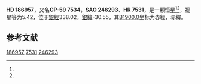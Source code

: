 {{Starbox begin
| name = HD 186957
}}
{{Starbox observe
| epoch = [[J2000.0|J2000.0]]
| constell = {{星座名待查}}<ref name=SIMBAD>{{cite web
 | url=http://simbad.u-strasbg.fr/simbad/sim-id?Ident=HR+7531
 | title=Pulsating variable Star
 | publisher=Centre de Données astronomiques de Strasbourg
 | work=SIMBAD
 | accessdate=2012-07-13
 | archive-date=2016-03-17
 | archive-url=https://web.archive.org/web/20160317080330/http://simbad.u-strasbg.fr/simbad/sim-id?Ident=HR+7531
 | dead-url=no
 }}</ref><ref name=DATA>{{cite web
 | url=http://vizier.u-strasbg.fr/viz-bin/VizieR-5?-out.add=.&-source=5050&-corr=PK=HR&-out.max=9999&HR=7531
 | title=VizieR Detailed Page
 | accessdate=2012-07-13
 | archive-date=2016-03-04
 | archive-url=https://web.archive.org/web/20160304201656/http://vizier.u-strasbg.fr/viz-bin/VizieR-5?-out.add=.&-source=5050&-corr=PK=HR&-out.max=9999&HR=7531
 | dead-url=no
 }}</ref>
| 星官 = 
| ra = {{RA|19|50|44.8}}<ref name=SIMBAD /><ref name=DATA />
| dec = {{DEC|-59|11|35}}<ref name=SIMBAD /><ref name=DATA />
| appmag_v = 5.42<ref name=SIMBAD /><ref name=DATA />
}}
{{Starbox character
| class = A0IV<ref name=SIMBAD /><ref name=DATA />
| b-v = 0.08<ref name=SIMBAD /><ref name=DATA />
| u-b = <ref name=SIMBAD /><ref name=DATA />
| r-i = <ref name=SIMBAD /><ref name=DATA />
| variable = 
}}
{{Starbox astrometry
| radial_v = 
| prop_mo_ra = 4
| parallax = 0.013
| p_error = 
}}
{{Starbox catalog
| names =CP-59 7534，[[SAO星表|SAO]] 246293，[[HD星表|HD]] 186957，[[HR星表|HR]] 7531}}
{{Starbox reference |Simbad=HR+7531}}
{{Starbox end}}

'''HD 186957'''，又名'''CP-59 7534'''，'''SAO 246293'''、'''HR 7531'''，是一颗恒星<ref name=SIMBAD /><ref name=DATA />，视星等为5.42，位于[[銀道座標系|銀經]]338.02，[[銀道座標系|銀緯]]-30.55，其[[B1900.0|B1900.0]]坐标为赤經{{RA|19|42|15.7}}，赤緯{{DEC|-59|-30.55|35}}。

== 参考文献 ==
{{reflist}}

{{star-stub}}

[[Category:HD和HDE天體|186957]]
[[Category:HR天體|7531]]
[[Category:SAO天體|246293]]
